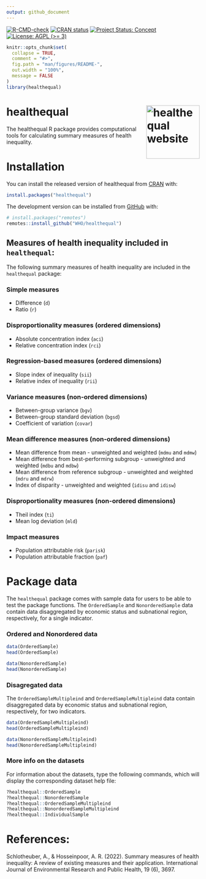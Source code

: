 ```yaml
---
output: github_document
---
```


<!-- badges: start -->
[![R-CMD-check](https://github.com/WHOequity/healthequal/actions/workflows/R-CMD-check.yaml/badge.svg)](https://github.com/WHOequity/healthequal/actions/workflows/R-CMD-check.yaml)
[![CRAN status](https://www.r-pkg.org/badges/version/healthequal)](https://CRAN.R-project.org/package=healthequal)
[![Project Status: Concept](https://www.repostatus.org/badges/latest/concept.svg)](https://www.repostatus.org/#concept)
[![License: AGPL (>= 3)](https://img.shields.io/badge/License-AGPL%20%28%3E%3D%203%29-blue.svg)](https://choosealicense.com/licenses/agpl-3.0/)
<!-- badges: end -->

<!-- README.md is generated from README.Rmd. Please edit that file -->

```r
knitr::opts_chunk$set(
  collapse = TRUE,
  comment = "#>",
  fig.path = "man/figures/README-",
  out.width = "100%",
  message = FALSE
)
library(healthequal)
```

# healthequal <a href="https://whoequity.github.io/healthequal/"><img src="man/figures/logo.png" align="right" height="139" alt="healthequal website" /></a>

The healthequal R package provides computational tools for calculating summary measures of health inequality.

# Installation

You can install the released version of healthequal from [CRAN](https://CRAN.R-project.org) with:

``` r
install.packages("healthequal")
```

The development version can be installed from [GitHub](https://github.com/) with:

``` r
# install.packages("remotes")
remotes::install_github("WHO/healthequal")
```

## Measures of health inequality included in `healthequal`:

The following summary measures of health inequality are included in the `healthequal` package:

### Simple measures

-   Difference (`d`)
-   Ratio (`r`)

### Disproportionality measures (ordered dimensions)

-   Absolute concentration index (`aci`)
-   Relative concentration index (`rci`)

### Regression-based measures (ordered dimensions)

-   Slope index of inequality (`sii`)
-   Relative index of inequality (`rii`)

### Variance measures (non-ordered dimensions)

-   Between-group variance (`bgv`)
-   Between-group standard deviation (`bgsd`)
-   Coefficient of variation (`covar`)

### Mean difference measures (non-ordered dimensions)

-   Mean difference from mean - unweighted and weighted (`mdmu` and `mdmw`)
-   Mean difference from best-performing subgroup - unweighted and weighted (`mdbu` and `mdbw`)
-   Mean difference from reference subgroup - unweighted and weighted (`mdru` and `mdrw`)
-   Index of disparity - unweighted and weighted (`idisu` and `idisw`)

### Disproportionality measures (non-ordered dimensions)

-   Theil index (`ti`)
-   Mean log deviation (`mld`)

### Impact measures

-   Population attributable risk (`parisk`)
-   Population attributable fraction (`paf`)

# Package data

The `healthequal` package comes with sample data for users to be able to test the package functions. The `OrderedSample` and `NonorderedSample` data contain data disaggregated by economic status and subnational region, respectively, for a single indicator.

### Ordered and Nonordered data

``` r
data(OrderedSample)
head(OrderedSample)
```

``` r
data(NonorderedSample)
head(NonorderedSample)
```

### Disagregated data

The `OrderedSampleMultipleind` and `OrderedSampleMultipleind` data contain disaggregated data by economic status and subnational region, respectively, for two indicators.

``` r
data(OrderedSampleMultipleind)
head(OrderedSampleMultipleind)
```

``` r
data(NonorderedSampleMultipleind)
head(NonorderedSampleMultipleind)
```

### More info on the datasets

For information about the datasets, type the following commands, which will display the corresponding dataset help file:

``` r
?healthequal::OrderedSample
?healthequal::NonorderedSample
?healthequal::OrderedSampleMultipleind
?healthequal::NonorderedSampleMultipleind
?healthequal::IndividualSample
```

# References:

Schlotheuber, A., & Hosseinpoor, A. R. (2022). Summary measures of health inequality: A review of existing measures and their application. International Journal of Environmental Research and Public Health, 19 (6), 3697.
